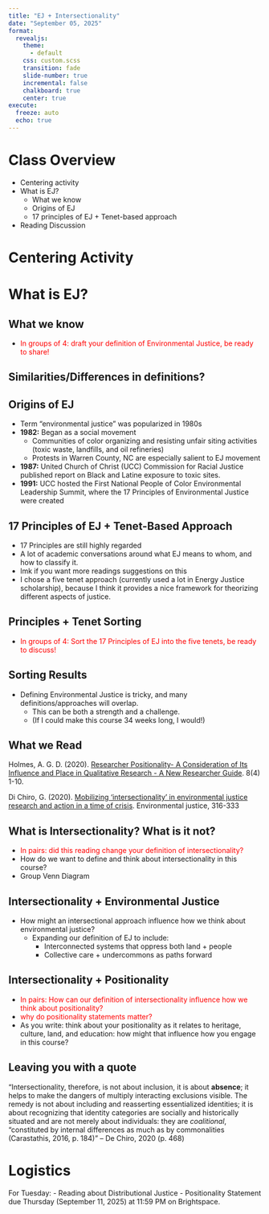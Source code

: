```yaml
---
title: "EJ + Intersectionality"
date: "September 05, 2025"
format: 
  revealjs:
    theme:
      - default
    css: custom.scss
    transition: fade
    slide-number: true
    incremental: false 
    chalkboard: true
    center: true
execute:
  freeze: auto
  echo: true
---
```



#  Class Overview 

- Centering activity
- What is EJ? 
  - What we know 
  - Origins of EJ
  - 17 principles of EJ + Tenet-based approach
- Reading Discussion

# Centering Activity

# What is EJ? 

## What we know
- <span style="color:red;"> In groups of 4: draft your definition of Environmental Justice, be ready to share! </span>

## Similarities/Differences in definitions?

## Origins of EJ {.smaller}
- Term "environmental justice" was popularized in 1980s
- **1982:** Began as a social movement
  - Communities of color organizing and resisting unfair siting activities (toxic waste, landfills, and oil refineries)
  - Protests in Warren County, NC are especially salient to EJ movement
- **1987:** United Church of Christ (UCC) Commission for Racial Justice published report on Black and Latine exposure to toxic sites. 
- **1991:** UCC hosted the First National People of Color Environmental Leadership Summit, where the 17 Principles of Environmental Justice were created

## 17 Principles of EJ + Tenet-Based Approach
- 17 Principles are still highly regarded
-  A lot of academic conversations around what EJ means to whom, and how to classify it.
  - lmk if you want more readings suggestions on this
- I chose a five tenet approach (currently used a lot in Energy Justice scholarship), because I think it provides a nice framework for theorizing different aspects of justice.

## Principles + Tenet Sorting
- <span style="color:red;"> In groups of 4: Sort the 17 Principles of EJ into the five tenets, be ready to discuss! </span> 

## Sorting Results
- Defining Environmental Justice is tricky, and many definitions/approaches will overlap. 
  - This can be both a strength and a challenge. 
  - (If I could make this course 34 weeks long, I would!)

## What we Read

Holmes, A. G. D. (2020). [Researcher Positionality- A Consideration of Its Influence and Place in Qualitative Research - A New Researcher Guide](https://www.ulethbridge.ca/sites/default/files/2024/09/holmes_2020.pdf). 8(4) 1-10. 

Di Chiro, G. (2020). [Mobilizing 'intersectionality' in environmental justice research and action in a time of crisis](https://ebookcentral.proquest.com/lib/well/reader.action?docID=6228917&ppg=463&c=RVBVQg). Environmental justice, 316-333     

## What is Intersectionality? What is it not? 
- <span style="color:red;"> In pairs: did this reading change your definition of intersectionality? </span> 
- How do we want to define and think about intersectionality in this course? 
- Group Venn Diagram 

## Intersectionality + Environmental Justice
- How might an intersectional approach influence how we think about environmental justice? 
  - Expanding our definition of EJ to include: 
    - Interconnected systems that oppress both land + people
    - Collective care + undercommons as paths forward

## Intersectionality + Positionality
- <span style="color:red;"> In pairs: How can our definition of intersectionality influence how we think about positionality? </span> 
- <span style= "color:red;"> why do positionality statements matter? </span>
- As you write: think about your positionality as it relates to heritage, culture, land, and education: how might that influence how you engage in this course? 

## Leaving you with a quote
"Intersectionality, therefore, is not about inclusion, it is about **absence**; it helps to make the dangers of multiply interacting exclusions visible. The remedy is not about including and reasserting essentialized identities; it is about recognizing that identity categories are socially and historically situated and are not merely about individuals: they are *coalitional*, “constituted by internal differences as much as by commonalities (Carastathis, 2016, p. 184)”
 -- De Chiro, 2020 (p. 468)

# Logistics
For Tuesday:
- Reading about Distributional Justice
- Positionality Statement due Thursday (September 11, 2025) at 11:59 PM on Brightspace. 

